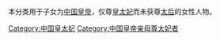 本分类用于子女为[[中国皇帝|中国皇帝]]，仅尊[[皇太妃|皇太妃]]而未获尊[[太后|太后]]的女性人物。

[[Category:中国皇太妃|Category:中国皇太妃]]
[[Category:中国皇帝亲母尊太妃者|Category:中国皇帝亲母尊太妃者]]